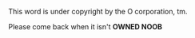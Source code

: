 This word is under copyright by the O corporation, tm.

Please come back when it isn't '''OWNED NOOB'''